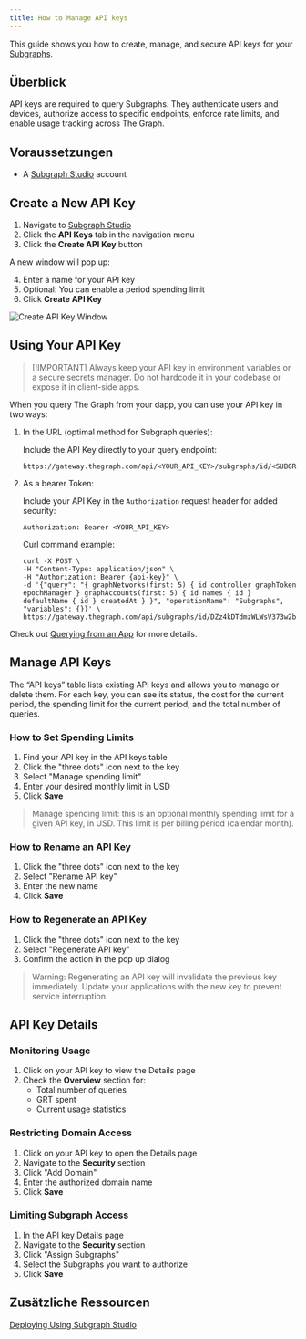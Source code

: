 ```yaml
---
title: How to Manage API keys
---
```


This guide shows you how to create, manage, and secure API keys for your [Subgraphs](/subgraphs/developing/subgraphs/).

## Überblick

API keys are required to query Subgraphs. They authenticate users and devices, authorize access to specific endpoints, enforce rate limits, and enable usage tracking across The Graph.

## Voraussetzungen

- A [Subgraph Studio](https://thegraph.com/studio/) account

## Create a New API Key

1. Navigate to [Subgraph Studio](https://thegraph.com/studio/)
2. Click the **API Keys** tab in the navigation menu
3. Click the **Create API Key** button

A new window will pop up:

4. Enter a name for your API key
5. Optional: You can enable a period spending limit
6. Click **Create API Key**

![Create API Key Window](/img/create-api-key.png)

## Using Your API Key

> [!IMPORTANT] Always keep your API key in environment variables or a secure secrets manager. Do not hardcode it in your codebase or expose it in client-side apps.

When you query The Graph from your dapp, you can use your API key in two ways:

1. In the URL (optimal method for Subgraph queries):

   Include the API Key directly to your query endpoint:

   ```
   https://gateway.thegraph.com/api/<YOUR_API_KEY>/subgraphs/id/<SUBGRAPH_ID>
   ```

2. As a bearer Token:

   Include your API Key in the `Authorization` request header for added security:

   ```
   Authorization: Bearer <YOUR_API_KEY>
   ```

   Curl command example:

   ```
   curl -X POST \
   -H "Content-Type: application/json" \
   -H "Authorization: Bearer {api-key}" \
   -d '{"query": "{ graphNetworks(first: 5) { id controller graphToken epochManager } graphAccounts(first: 5) { id names { id } defaultName { id } createdAt } }", "operationName": "Subgraphs", "variables": {}}' \
   https://gateway.thegraph.com/api/subgraphs/id/DZz4kDTdmzWLWsV373w2bSmoar3umKKH9y82SUKr5qmp
   ```

Check out [Querying from an App](/subgraphs/querying/from-an-application) for more details.

## Manage API Keys

The “API keys” table lists existing API keys and allows you to manage or delete them. For each key, you can see its status, the cost for the current period, the spending limit for the current period, and the total number of queries.

### How to Set Spending Limits

1. Find your API key in the API keys table
2. Click the "three dots" icon next to the key
3. Select "Manage spending limit"
4. Enter your desired monthly limit in USD
5. Click **Save**

> Manage spending limit: this is an optional monthly spending limit for a given API key, in USD. This limit is per billing period (calendar month).

### How to Rename an API Key

1. Click the "three dots" icon next to the key
2. Select "Rename API key"
3. Enter the new name
4. Click **Save**

### How to Regenerate an API Key

1. Click the "three dots" icon next to the key
2. Select "Regenerate API key"
3. Confirm the action in the pop up dialog

> Warning: Regenerating an API key will invalidate the previous key immediately. Update your applications with the new key to prevent service interruption.

## API Key Details

### Monitoring Usage

1. Click on your API key to view the Details page
2. Check the **Overview** section for:
   - Total number of queries
   - GRT spent
   - Current usage statistics

### Restricting Domain Access

1. Click on your API key to open the Details page
2. Navigate to the **Security** section
3. Click "Add Domain"
4. Enter the authorized domain name
5. Click **Save**

### Limiting Subgraph Access

1. In the API key Details page
2. Navigate to the **Security** section
3. Click "Assign Subgraphs"
4. Select the Subgraphs you want to authorize
5. Click **Save**

## Zusätzliche Ressourcen

[Deploying Using Subgraph Studio](/subgraphs/developing/deploying/using-subgraph-studio/)
